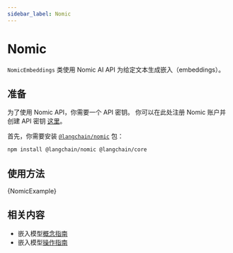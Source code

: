 ```yaml
---
sidebar_label: Nomic
---
```


# Nomic

`NomicEmbeddings` 类使用 Nomic AI API 为给定文本生成嵌入（embeddings）。

## 准备

为了使用 Nomic API，你需要一个 API 密钥。
你可以在此处注册 Nomic 账户并创建 API 密钥 [这里](https://atlas.nomic.ai/)。

首先，你需要安装 [`@langchain/nomic`](https://www.npmjs.com/package/@langchain/nomic) 包：


<IntegrationInstallTooltip></IntegrationInstallTooltip>

```bash npm2yarn
npm install @langchain/nomic @langchain/core
```

## 使用方法


<CodeBlock language="typescript">{NomicExample}</CodeBlock>

## 相关内容

- 嵌入模型[概念指南](/docs/concepts/embedding_models)
- 嵌入模型[操作指南](/docs/how_to/#embedding-models)